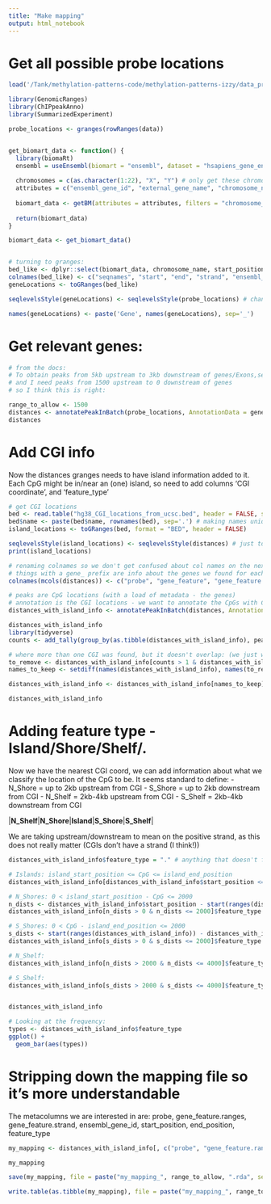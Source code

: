 ```yaml
---
title: "Make mapping"
output: html_notebook
---
```


# Get all possible probe locations
```r

load('/Tank/methylation-patterns-code/methylation-patterns-izzy/data_preprocessing/BRCAmethylation.rda')

library(GenomicRanges)
library(ChIPpeakAnno)
library(SummarizedExperiment)

probe_locations <- granges(rowRanges(data))


get_biomart_data <- function() {
  library(biomaRt)
  ensembl = useEnsembl(biomart = "ensembl", dataset = "hsapiens_gene_ensembl")
  
  chromosomes = c(as.character(1:22), "X", "Y") # only get these chromosomes
  attributes = c("ensembl_gene_id", "external_gene_name", "chromosome_name", "start_position", "end_position", "strand", "gene_biotype", "hgnc_symbol")
  
  biomart_data <- getBM(attributes = attributes, filters = "chromosome_name", values = chromosomes, mart = ensembl) # get all types, on normal chromosomes
  
  return(biomart_data)
}

biomart_data <- get_biomart_data()


# turning to granges:
bed_like <- dplyr::select(biomart_data, chromosome_name, start_position, end_position, strand, ensembl_gene_id, external_gene_name)
colnames(bed_like) <- c("seqnames", "start", "end", "strand", "ensembl_gene_id", "gene_name")
geneLocations <- toGRanges(bed_like)

seqlevelsStyle(geneLocations) <- seqlevelsStyle(probe_locations) # changing chromosome name syntax to the island one so they are using the same naming syntax

names(geneLocations) <- paste('Gene', names(geneLocations), sep='_')


```


# Get relevant genes:
```r

# from the docs:
# To obtain peaks from 5kb upstream to 3kb downstream of genes/Exons,set output="overlapping", bindingType = "fullRange" and bindingRegion =c(-5000, 3000)
# and I need peaks from 1500 upstream to 0 downstream of genes
# so I think this is right:

range_to_allow <- 1500
distances <- annotatePeakInBatch(probe_locations, AnnotationData = geneLocations, output = "overlapping", bindingType = "fullRange", bindingRegion = c(-range_to_allow, 1), select = "all")
distances
```


# Add CGI info
Now the distances granges needs to have island information added to it. Each CpG might be in/near an (one) island, so need to add columns 'CGI coordinate', and 'feature_type'
```r
# get CGI locations
bed <- read.table("hg38_CGI_locations_from_ucsc.bed", header = FALSE, sep="\t", col.names = c("seqnames", "start", "end", "name"))
bed$name <- paste(bed$name, rownames(bed), sep='.') # making names unique by appending the row number
island_locations <- toGRanges(bed, format = "BED", header = FALSE)

seqlevelsStyle(island_locations) <- seqlevelsStyle(distances) # just to make sure same naming conventions
print(island_locations)

# renaming colnames so we don't get confused about col names on the next run of annotatePeakInBatch
# things with a gene_ prefix are info about the genes we found for each CpG
colnames(mcols(distances)) <- c("probe", "gene_feature", "gene_feature.ranges", "gene_feature.strand", "gene_distance", "gene_insideFeature", "gene_distanceToSite", "ensembl_gene_id", "gene_name")

# peaks are CpG locations (with a load of metadata - the genes)
# annotation is the CGI locations - we want to annotate the CpGs with CGIs
distances_with_island_info <- annotatePeakInBatch(distances, AnnotationData = island_locations, output = "both", ignore.strand = TRUE, FeatureLocForDistance = "middle") # CGIs do not have strands, so we ignore strand info

distances_with_island_info
library(tidyverse)
counts <- add_tally(group_by(as.tibble(distances_with_island_info), peak))$n # how many CGIs has each probe been matched to?

# where more than one CGI was found, but it doesn't overlap: (we just want to keep the overlapping ones)
to_remove <- distances_with_island_info[counts > 1 & distances_with_island_info$fromOverlappingOrNearest != "Overlapping"]
names_to_keep <- setdiff(names(distances_with_island_info), names(to_remove))

distances_with_island_info <- distances_with_island_info[names_to_keep]

distances_with_island_info
```


# Adding feature type - Island/Shore/Shelf/.
Now we have the nearest CGI coord, we can add information about what we classify the location of the CpG to be.
It seems standard to define:
- N_Shore = up to 2kb upstream from CGI
- S_Shore = up to 2kb downstream from CGI
- N_Shelf = 2kb-4kb upstream from CGI
- S_Shelf = 2kb-4kb downstream from CGI

|__N_Shelf__|__N_Shore__|__Island__|__S_Shore__|__S_Shelf__|

We are taking upstream/downstream to mean on the positive strand, as this does not really matter (CGIs don't have a strand (I think!))

```r
distances_with_island_info$feature_type = "." # anything that doesn't fit into a category is just a "."

# Islands: island_start_position <= CpG <= island_end_position
distances_with_island_info[distances_with_island_info$start_position <= start(ranges(distances_with_island_info)) & start(ranges(distances_with_island_info)) <= distances_with_island_info$end_position]$feature_type <- "Island"

# N_Shores: 0 < island_start_position - CpG <= 2000
n_dists <- distances_with_island_info$start_position - start(ranges(distances_with_island_info))
distances_with_island_info[n_dists > 0 & n_dists <= 2000]$feature_type <- "N_Shore"

# S_Shores: 0 < CpG - island_end_position <= 2000
s_dists <- start(ranges(distances_with_island_info)) - distances_with_island_info$end_position
distances_with_island_info[s_dists > 0 & s_dists <= 2000]$feature_type <- "S_Shore"

# N_Shelf:
distances_with_island_info[n_dists > 2000 & n_dists <= 4000]$feature_type <- "N_Shelf"

# S_Shelf:
distances_with_island_info[s_dists > 2000 & s_dists <= 4000]$feature_type <- "S_Shelf"


distances_with_island_info

# Looking at the frequency:
types <- distances_with_island_info$feature_type
ggplot() +
  geom_bar(aes(types))

```

# Stripping down the mapping file so it's more understandable
The metacolumns we are interested in are: probe, gene_feature.ranges, gene_feature.strand, ensembl_gene_id, start_position, end_position, feature_type
```r
my_mapping <- distances_with_island_info[, c("probe", "gene_feature.ranges", "gene_feature.strand", "ensembl_gene_id", "gene_name", "start_position", "end_position", "feature_type")]

my_mapping

save(my_mapping, file = paste("my_mapping_", range_to_allow, ".rda", sep = ''))

write.table(as.tibble(my_mapping), file = paste("my_mapping_", range_to_allow, ".csv", sep = ''), quote = F, sep = ",", row.names = F)

```




